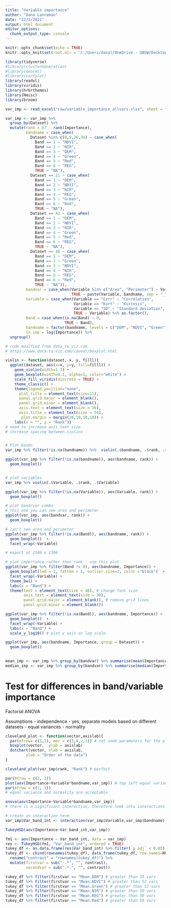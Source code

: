 ```yaml
---
title: "Variable importance"
author: "Dana Lanceman"
date: "12/3/2021"
output: html_document
editor_options: 
  chunk_output_type: console
---
```


```r
knitr::opts_chunk$set(echo = TRUE)
knitr::opts_knit$set(root.dir = 'C:/Users/danal/OneDrive - UNSW/Desktop/WRL/R')
```

```r
library(tidyverse)
#library(clusterGeneration)
#library(mnormt)
#library(corrplot)
library(readxl)
library(viridis)
library(hrbrthemes)
library(Hmisc)
library(broom)
```

```r
var_imp <- read_excel("raw/variable_importance_allvars.xlsx", sheet = "Sheet1")

var_imp <- var_imp %>% 
  group_by(Dataset) %>% 
  mutate(rank = 57 - rank(Importance),
         bandname = case_when(
           Dataset %in% c(0,9,26,34) ~ case_when(
             Band == 1 ~ "NDVI",
             Band == 2 ~ "NIR",
             Band == 3 ~ "DEM",
             Band == 4 ~ "Green",
             Band == 5 ~ "Red",
             Band == 6 ~ "REG",
             TRUE ~ "NA"),
           Dataset == 21 ~ case_when(
             Band == 1 ~ "DEM",
             Band == 2 ~ "NDVI",
             Band == 3 ~ "NIR",
             Band == 4 ~ "REG",
             Band == 5 ~ "Green",
             Band == 6 ~ "Red",
             TRUE ~ "NA"),
           Dataset == 42 ~ case_when(
             Band == 1 ~ "DEM",
             Band == 2 ~ "NDVI",
             Band == 3 ~ "NIR",
             Band == 4 ~ "Green",
             Band == 5 ~ "Red",
             Band == 6 ~ "REG",
             TRUE ~ "NA"),
           Dataset == 46 ~ case_when(
             Band == 1 ~ "DEM",
             Band == 2 ~ "Green",
             Band == 3 ~ "NDVI",
             Band == 4 ~ "NIR",
             Band == 5 ~ "REG",
             Band == 6 ~ "Red",
             TRUE ~ "NA")),
         bandvar = case_when(Variable %in% c("Area", "Perimeter") ~ Variable,
                             TRUE ~ paste(Variable, bandname, sep = "_")),
         Variable = case_when(Variable == "Corr" ~ "Correlation",
                              Variable == "Kurt" ~ "Kurtosis",
                              Variable == "SD" ~ "Standard deviation",
                              TRUE ~ Variable) %>% as.factor(),
         Band = case_when(is.na(Band) ~ 0,
                          TRUE ~ Band),
         bandname = factor(bandname, levels = c("DEM", "NDVI", "Green", "Red", "NIR", "REG","NA")),
         ln.imp = log(Importance)) %>% 
  ungroup()
```

```r
# code modified from data_to_viz.com 
# https://www.data-to-viz.com/caveat/boxplot.html

violin <- function(dataset, x, y, filll){
  ggplot(dataset, aes(x=x, y=y, fill=filll)) +
    geom_violin(width=1.3) +
    geom_boxplot(width=0.1, alpha=1, color="white") +
    scale_fill_viridis(discrete = TRUE) +
    theme_classic() +
    theme(legend.position="none",
      plot.title = element_text(size=11),
      panel.grid.major = element_blank(),
      panel.grid.minor = element_blank(),
      axis.text = element_text(size = 36),
      axis.title = element_text(size = 54),
       plot.margin = margin(20,10,10,10)) +
    labs(x = "", y = "Rank")}
# need to increase axis text size
# increase spacing between violins


# Plot bands
var_imp %>% filter(!is.na(bandname)) %>%  violin(.$bandname, .$rank, .$bandname)

ggplot(var_imp %>% filter(!is.na(bandname)), aes(bandname, rank)) +
  geom_boxplot()


# plot variables
var_imp %>% violin(.$Variable, .$rank, .$Variable)

ggplot(var_imp %>% filter(!is.na(Variable)), aes(Variable, rank)) +
  geom_boxplot()

# plot band/var combo
# this one you can see area and perimeter
ggplot(var_imp, aes(bandvar, rank)) +
  geom_boxplot() 

# can't see area and perimeter
ggplot(var_imp %>% filter(!is.na(Band)), aes(bandname, rank)) +
  geom_boxplot()  +
  facet_wrap(~Variable)

# export at 2100 x 1200

# plot importance rather than rank - use this plot
ggplot(var_imp %>% filter(Band != 0), aes(bandname, Importance)) +
  geom_boxplot(lwd = 1, fatten = 1, outlier.size=2, color ="black")  +
  facet_wrap(~Variable) + 
  theme_bw() +
  labs(x = "Band") +
  theme(text = element_text(size = 48), # change font size
        axis.text = element_text(size = 30),
        panel.grid.major = element_blank(), # remove grid lines
        panel.grid.minor = element_blank())

ggplot(var_imp %>% filter(!is.na(Band)), aes(bandname, Importance)) +
  geom_boxplot()  +
  facet_wrap(~Variable) + 
  labs(x = "Band") +
  scale_y_log10() # plot y axis on log scale 

ggplot(var_imp, aes(bandname, Importance, group = Dataset)) +
  geom_boxplot() 
  
```


```r
mean_imp <- var_imp %>% group_by(bandvar) %>% summarise(mean(Importance))
median_imp <- var_imp %>% group_by(bandvar) %>% summarise(median(Importance))
```



# Test for differences in band/variable importance

Factorial ANOVA 

Assumptions
- independence - yes, separate models based on different datasets
- equal variances
- normality

```r
cleveland_plot <- function(vector,axislab){
  par(mfrow= c(1,2), mar = c(5,4,2,1)) # set some parameters for the plot
  boxplot(vector,  ylab = axislab)
  dotchart(vector, xlab = axislab,
         ylab = "Order of the data") 
}

cleveland_plot(var_imp$rank, "Rank") # perfect
```

```r
par(mfrow = c(2, 2))
plot(aov(Importance~Variable*bandname,var_imp)) # top left equal variances, top right normality 
par(mfrow = c(1, 1))
# equal variance and normality are acceptable 
```



```r
anova(aov(Importance~Variable*bandname,var_imp))
# there is a significant interaction, therefore look into interactions

# create an interaction term
var_imp$Var_band_int <- interaction(var_imp$Variable,var_imp$bandname)

TukeyHSD(aov(Importance~Var_band_int,var_imp))

fm1 <- aov(Importance ~ Var_band_int, data = var_imp)
res <- TukeyHSD(fm1, "Var_band_int", ordered = TRUE)
tukey_df <- as.data.frame(res$Var_band_int) %>% filter(`p adj` < 0.05)
tukey_df <- cbind(rownames(tukey_df), data.frame(tukey_df, row.names=NULL)) %>% 
  rename("contrast" = "rownames(tukey_df)") %>% 
  mutate(firstvar = sub("-.*", "", contrast),
         secondvar = sub(".*-", "", contrast))
```

```r
tukey_df %>% filter(firstvar == "Mean.DEM") # greater than 55 vars
tukey_df %>% filter(firstvar == "Mean.NDVI") # greater than 52 vars
tukey_df %>% filter(firstvar == "Mean.Green") # greater than 53 vars
tukey_df %>% filter(firstvar == "Mean.NIR") # greater than 50 vars
tukey_df %>% filter(firstvar == "Mean.REG") # greater than 50 vars
tukey_df %>% filter(firstvar == "Mean.Red") # greater than 50 vars
```

